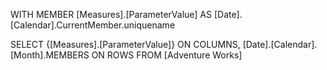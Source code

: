 WITH MEMBER [Measures].[ParameterValue] AS
	[Date].[Calendar].CurrentMember.uniquename

SELECT
	{[Measures].[ParameterValue]} ON COLUMNS,
	[Date].[Calendar].[Month].MEMBERS
	ON ROWS
FROM
	[Adventure Works]
